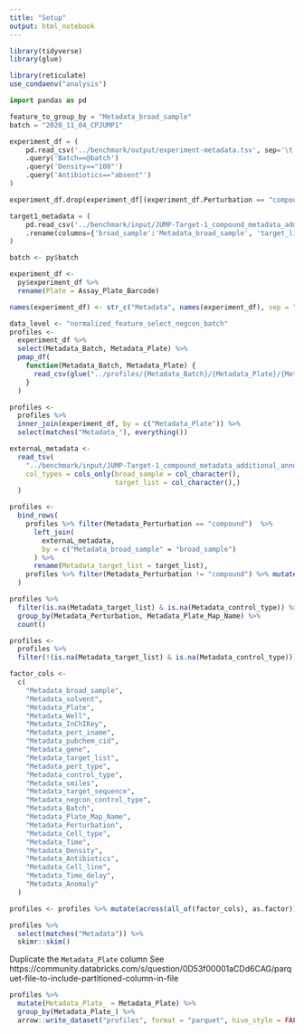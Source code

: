 ```yaml
---
title: "Setup"
output: html_notebook
---
```


```r
library(tidyverse)
library(glue)
```


```r
library(reticulate)
use_condaenv("analysis")
```


```python
import pandas as pd

feature_to_group_by = "Metadata_broad_sample"
batch = "2020_11_04_CPJUMP1"

experiment_df = (
    pd.read_csv('../benchmark/output/experiment-metadata.tsv', sep='\t')
    .query('Batch==@batch')
    .query('Density=="100"')
    .query('Antibiotics=="absent"')
)

experiment_df.drop(experiment_df[(experiment_df.Perturbation == "compound") & (experiment_df.Cell_line == "Cas9")].index, inplace=True)

target1_metadata = (
    pd.read_csv('../benchmark/input/JUMP-Target-1_compound_metadata_additional_annotations.tsv', sep='\t', usecols=['broad_sample', 'target_list'])
    .rename(columns={'broad_sample':'Metadata_broad_sample', 'target_list':'Metadata_target_list'})
)
```


```r
batch <- py$batch
```


```r
experiment_df <- 
  py$experiment_df %>%
  rename(Plate = Assay_Plate_Barcode)

names(experiment_df) <- str_c("Metadata", names(experiment_df), sep = "_")
```


```r
data_level <- "normalized_feature_select_negcon_batch"
profiles <-
  experiment_df %>%
  select(Metadata_Batch, Metadata_Plate) %>%
  pmap_df(
    function(Metadata_Batch, Metadata_Plate) {
      read_csv(glue("../profiles/{Metadata_Batch}/{Metadata_Plate}/{Metadata_Plate}_{data_level}.csv.gz"), show_col_types = FALSE)
    }
  )
```


```r
profiles <- 
  profiles %>%
  inner_join(experiment_df, by = c("Metadata_Plate")) %>% 
  select(matches("Metadata_"), everything())
```

```r
externaL_metadata <-
  read_tsv(
    "../benchmark/input/JUMP-Target-1_compound_metadata_additional_annotations.tsv",
    col_types = cols_only(broad_sample = col_character(),
                          target_list = col_character(),)
  )
```


```r
profiles <-
  bind_rows(
    profiles %>% filter(Metadata_Perturbation == "compound")  %>%
      left_join(
        externaL_metadata,
        by = c("Metadata_broad_sample" = "broad_sample")
      ) %>%
      rename(Metadata_target_list = target_list),
    profiles %>% filter(Metadata_Perturbation != "compound") %>% mutate(Metadata_target_list = Metadata_gene)
  )
```

```r
profiles %>%
  filter(is.na(Metadata_target_list) & is.na(Metadata_control_type)) %>%
  group_by(Metadata_Perturbation, Metadata_Plate_Map_Name) %>%
  count()
```
```r
profiles <-
  profiles %>%
  filter(!(is.na(Metadata_target_list) & is.na(Metadata_control_type)))
```

```r
factor_cols <-
  c(
    "Metadata_broad_sample",
    "Metadata_solvent",
    "Metadata_Plate",
    "Metadata_Well",
    "Metadata_InChIKey",
    "Metadata_pert_iname",
    "Metadata_pubchem_cid",
    "Metadata_gene",
    "Metadata_target_list",
    "Metadata_pert_type",
    "Metadata_control_type",
    "Metadata_smiles",
    "Metadata_target_sequence",
    "Metadata_negcon_control_type",
    "Metadata_Batch",
    "Metadata_Plate_Map_Name",
    "Metadata_Perturbation",
    "Metadata_Cell_type",
    "Metadata_Time",
    "Metadata_Density",
    "Metadata_Antibiotics",
    "Metadata_Cell_line",
    "Metadata_Time_delay",
    "Metadata_Anomaly"
  )

profiles <- profiles %>% mutate(across(all_of(factor_cols), as.factor))
```


```r
profiles %>% 
  select(matches("Metadata")) %>% 
  skimr::skim()
```
Duplicate the `Metadata_Plate` column
See https://community.databricks.com/s/question/0D53f00001aCDd6CAG/parquet-file-to-include-partitioned-column-in-file

```r
profiles %>%
  mutate(Metadata_Plate_ = Metadata_Plate) %>%
  group_by(Metadata_Plate_) %>%
  arrow::write_dataset("profiles", format = "parquet", hive_style = FALSE)
```



